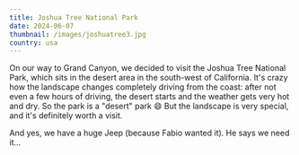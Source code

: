 ```yaml
---
title: Joshua Tree National Park
date: 2024-06-07
thumbnail: /images/joshuatree3.jpg
country: usa
---
```


On our way to Grand Canyon, we decided to visit the Joshua Tree National Park, which sits in the desert area in the south-west of California. It's crazy how the landscape changes completely driving from the coast: after not even a few hours of driving, the desert starts and the weather gets very hot and dry. So the park is a "desert" park 😄 But the landscape is very special, and it's definitely worth a visit.

<BigSpace />

And yes, we have a huge Jeep (because Fabio wanted it). He says we need it...

<ImageComponent src="/images/joshuatree4.jpg" alt="Joshua Tree" />
<ImageComponent src="/images/joshuatree5.jpg" alt="Joshua Tree" />
<ImageComponent src="/images/joshuatree1.jpg" alt="Joshua Tree" />
<ImageComponent src="/images/joshuatree2.jpg" alt="Joshua Tree" />
<ImageComponent src="/images/joshuatree3.jpg" alt="Joshua Tree" />